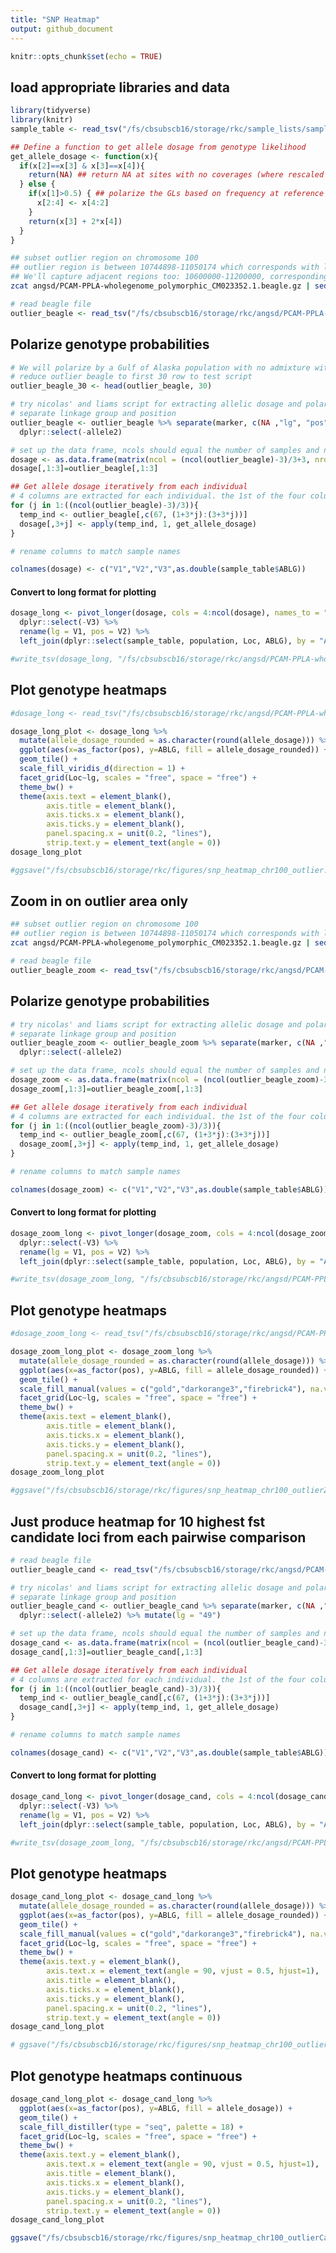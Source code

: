 ```yaml
---
title: "SNP Heatmap"
output: github_document
---
```


```r
knitr::opts_chunk$set(echo = TRUE)
```

## load appropriate libraries and data 
```r
library(tidyverse)
library(knitr)
sample_table <- read_tsv("/fs/cbsubscb16/storage/rkc/sample_lists/sample_table.tsv", col_types = c(rep("c",4),"d","d",rep("c",3)))

## Define a function to get allele dosage from genotype likelihood
get_allele_dosage <- function(x){
  if(x[2]==x[3] & x[3]==x[4]){
    return(NA) ## return NA at sites with no coverages (where rescaled GLs are 0.333, 0.333, 0.333)
  } else {
    if(x[1]>0.5) { ## polarize the GLs based on frequency at reference individual
      x[2:4] <- x[4:2]
    }
    return(x[3] + 2*x[4])
  }
}
```

```bash
## subset outlier region on chromosome 100
## outlier region is between 10744898-11050174 which corresponds with lines 14821-15070.
## We'll capture adjacent regions too: 10600000-11200000, corresponding to 
zcat angsd/PCAM-PPLA-wholegenome_polymorphic_CM023352.1.beagle.gz | sed -n -e '1p' -e '14635,15268p;15269q' | gzip > angsd/PCAM-PPLA-wholegenome_polymorphic_CM023352.1_outlierPlus.beagle.gz
```

```r
# read beagle file
outlier_beagle <- read_tsv("/fs/cbsubscb16/storage/rkc/angsd/PCAM-PPLA-wholegenome_polymorphic_CM023352.1_outlierPlus.beagle.gz") #%>% dplyr::select(-c(Ind336...505,Ind336...506,Ind336...507))
```

## Polarize genotype probabilities
```r
# We will polarize by a Gulf of Alaska population with no admixture with East Bering. Let's use ABLG5592
# reduce outlier beagle to first 30 row to test script
outlier_beagle_30 <- head(outlier_beagle, 30)

```

```r
# try nicolas' and liams script for extracting allelic dosage and polarize in same step
# separate linkage group and position 
outlier_beagle <- outlier_beagle %>% separate(marker, c(NA ,"lg", "pos")) %>% 
  dplyr::select(-allele2)

# set up the data frame, ncols should equal the number of samples and nrows should equal the number of loci
dosage <- as.data.frame(matrix(ncol = (ncol(outlier_beagle)-3)/3+3, nrow = nrow(outlier_beagle)))
dosage[,1:3]=outlier_beagle[,1:3]

## Get allele dosage iteratively from each individual
# 4 columns are extracted for each individual. the 1st of the four columns is the GL for the major allele for the polarizing individual. Choose the reference column according to the individual you want to polarize from. In our case, that is column 67 (ABLG5418)
for (j in 1:((ncol(outlier_beagle)-3)/3)){
  temp_ind <- outlier_beagle[,c(67, (1+3*j):(3+3*j))]
  dosage[,3+j] <- apply(temp_ind, 1, get_allele_dosage)
}

# rename columns to match sample names

colnames(dosage) <- c("V1","V2","V3",as.double(sample_table$ABLG))
```

#### Convert to long format for plotting

```r

dosage_long <- pivot_longer(dosage, cols = 4:ncol(dosage), names_to = "ABLG", values_to = "allele_dosage") %>% 
  dplyr::select(-V3) %>% 
  rename(lg = V1, pos = V2) %>% 
  left_join(dplyr::select(sample_table, population, Loc, ABLG), by = "ABLG")

#write_tsv(dosage_long, "/fs/cbsubscb16/storage/rkc/angsd/PCAM-PPLA-wholegenome_polymorphic_CM023352.1_outlierPlus.alleledosage.tsv")
```

## Plot genotype heatmaps

```r
#dosage_long <- read_tsv("/fs/cbsubscb16/storage/rkc/angsd/PCAM-PPLA-wholegenome_polymorphic_CM023352.1_outlierPlus.alleledosage.tsv")

dosage_long_plot <- dosage_long %>% 
  mutate(allele_dosage_rounded = as.character(round(allele_dosage))) %>% 
  ggplot(aes(x=as_factor(pos), y=ABLG, fill = allele_dosage_rounded)) +
  geom_tile() +
  scale_fill_viridis_d(direction = 1) +
  facet_grid(Loc~lg, scales = "free", space = "free") +
  theme_bw() +
  theme(axis.text = element_blank(),
        axis.title = element_blank(),
        axis.ticks.x = element_blank(),
        axis.ticks.y = element_blank(),
        panel.spacing.x = unit(0.2, "lines"),
        strip.text.y = element_text(angle = 0))
dosage_long_plot

#ggsave("/fs/cbsubscb16/storage/rkc/figures/snp_heatmap_chr100_outlier.png", device = "png",width = 11, height = 8.5)
```

## Zoom in on outlier area only

```bash
## subset outlier region on chromosome 100
## outlier region is between 10744898-11050174 which corresponds with lines 14821-15070.
zcat angsd/PCAM-PPLA-wholegenome_polymorphic_CM023352.1.beagle.gz | sed -n -e '1p' -e '14821,15070p;15071q' | gzip > angsd/PCAM-PPLA-wholegenome_polymorphic_CM023352.1_outlierZoom.beagle.gz
```

```r
# read beagle file
outlier_beagle_zoom <- read_tsv("/fs/cbsubscb16/storage/rkc/angsd/PCAM-PPLA-wholegenome_polymorphic_CM023352.1_outlierZoom.beagle.gz") 
```

## Polarize genotype probabilities

```r
# try nicolas' and liams script for extracting allelic dosage and polarize in same step
# separate linkage group and position 
outlier_beagle_zoom <- outlier_beagle_zoom %>% separate(marker, c(NA ,"lg", "pos")) %>% 
  dplyr::select(-allele2)

# set up the data frame, ncols should equal the number of samples and nrows should equal the number of loci
dosage_zoom <- as.data.frame(matrix(ncol = (ncol(outlier_beagle_zoom)-3)/3+3, nrow = nrow(outlier_beagle_zoom)))
dosage_zoom[,1:3]=outlier_beagle_zoom[,1:3]

## Get allele dosage iteratively from each individual
# 4 columns are extracted for each individual. the 1st of the four columns is the GL for the major allele for the polarizing individual. Choose the reference column according to the individual you want to polarize from. In our case, that is column 67 (ABLG5418)
for (j in 1:((ncol(outlier_beagle_zoom)-3)/3)){
  temp_ind <- outlier_beagle_zoom[,c(67, (1+3*j):(3+3*j))]
  dosage_zoom[,3+j] <- apply(temp_ind, 1, get_allele_dosage)
}

# rename columns to match sample names

colnames(dosage_zoom) <- c("V1","V2","V3",as.double(sample_table$ABLG))
```

#### Convert to long format for plotting

```r
dosage_zoom_long <- pivot_longer(dosage_zoom, cols = 4:ncol(dosage_zoom), names_to = "ABLG", values_to = "allele_dosage") %>% 
  dplyr::select(-V3) %>% 
  rename(lg = V1, pos = V2) %>% 
  left_join(dplyr::select(sample_table, population, Loc, ABLG), by = "ABLG")

#write_tsv(dosage_zoom_long, "/fs/cbsubscb16/storage/rkc/angsd/PCAM-PPLA-wholegenome_polymorphic_CM023352.1_outlierZoom.alleledosage.tsv")
```

## Plot genotype heatmaps

```r
#dosage_zoom_long <- read_tsv("/fs/cbsubscb16/storage/rkc/angsd/PCAM-PPLA-wholegenome_polymorphic_CM023352.1_outlierZoom.alleledosage.tsv")

dosage_zoom_long_plot <- dosage_zoom_long %>% 
  mutate(allele_dosage_rounded = as.character(round(allele_dosage))) %>% 
  ggplot(aes(x=as_factor(pos), y=ABLG, fill = allele_dosage_rounded)) +
  geom_tile() +
  scale_fill_manual(values = c("gold","darkorange3","firebrick4"), na.value = "grey80") +
  facet_grid(Loc~lg, scales = "free", space = "free") +
  theme_bw() +
  theme(axis.text = element_blank(),
        axis.title = element_blank(),
        axis.ticks.x = element_blank(),
        axis.ticks.y = element_blank(),
        panel.spacing.x = unit(0.2, "lines"),
        strip.text.y = element_text(angle = 0))
dosage_zoom_long_plot

#ggsave("/fs/cbsubscb16/storage/rkc/figures/snp_heatmap_chr100_outlierZoom.png", device = "png",width = 11, height = 8.5)
```

## Just produce heatmap for 10 highest fst candidate loci from each pairwise comparison

```r
# read beagle file
outlier_beagle_cand <- read_tsv("/fs/cbsubscb16/storage/rkc/angsd/PCAM-PPLA-wholegenome_polymorphic_CM023352.1_outlierCandidates.beagle.gz") 
```

```r
# try nicolas' and liams script for extracting allelic dosage and polarize in same step
# separate linkage group and position 
outlier_beagle_cand <- outlier_beagle_cand %>% separate(marker, c(NA ,"lg", "pos")) %>% 
  dplyr::select(-allele2) %>% mutate(lg = "49")

# set up the data frame, ncols should equal the number of samples and nrows should equal the number of loci
dosage_cand <- as.data.frame(matrix(ncol = (ncol(outlier_beagle_cand)-3)/3+3, nrow = nrow(outlier_beagle_cand)))
dosage_cand[,1:3]=outlier_beagle_cand[,1:3]

## Get allele dosage iteratively from each individual
# 4 columns are extracted for each individual. the 1st of the four columns is the GL for the major allele for the polarizing individual. Choose the reference column according to the individual you want to polarize from. In our case, that is column 67 (ABLG5418)
for (j in 1:((ncol(outlier_beagle_cand)-3)/3)){
  temp_ind <- outlier_beagle_cand[,c(67, (1+3*j):(3+3*j))]
  dosage_cand[,3+j] <- apply(temp_ind, 1, get_allele_dosage)
}

# rename columns to match sample names

colnames(dosage_cand) <- c("V1","V2","V3",as.double(sample_table$ABLG))
```

#### Convert to long format for plotting

```r
dosage_cand_long <- pivot_longer(dosage_cand, cols = 4:ncol(dosage_cand), names_to = "ABLG", values_to = "allele_dosage") %>% 
  dplyr::select(-V3) %>% 
  rename(lg = V1, pos = V2) %>% 
  left_join(dplyr::select(sample_table, population, Loc, ABLG), by = "ABLG")

#write_tsv(dosage_zoom_long, "/fs/cbsubscb16/storage/rkc/angsd/PCAM-PPLA-wholegenome_polymorphic_CM023352.1_outlierZoom.alleledosage.tsv")
```

## Plot genotype heatmaps

```r
dosage_cand_long_plot <- dosage_cand_long %>% 
  mutate(allele_dosage_rounded = as.character(round(allele_dosage))) %>% 
  ggplot(aes(x=as_factor(pos), y=ABLG, fill = allele_dosage_rounded)) +
  geom_tile() +
  scale_fill_manual(values = c("gold","darkorange3","firebrick4"), na.value = "grey80") +
  facet_grid(Loc~lg, scales = "free", space = "free") +
  theme_bw() +
  theme(axis.text.y = element_blank(),
        axis.text.x = element_text(angle = 90, vjust = 0.5, hjust=1),
        axis.title = element_blank(),
        axis.ticks.x = element_blank(),
        axis.ticks.y = element_blank(),
        panel.spacing.x = unit(0.2, "lines"),
        strip.text.y = element_text(angle = 0))
dosage_cand_long_plot

# ggsave("/fs/cbsubscb16/storage/rkc/figures/snp_heatmap_chr100_outlierCandidates.png", device = "png",width = 11, height = 8.5)
```

## Plot genotype heatmaps continuous

```r
dosage_cand_long_plot <- dosage_cand_long %>% 
  ggplot(aes(x=as_factor(pos), y=ABLG, fill = allele_dosage)) +
  geom_tile() +
  scale_fill_distiller(type = "seq", palette = 18) +
  facet_grid(Loc~lg, scales = "free", space = "free") +
  theme_bw() +
  theme(axis.text.y = element_blank(),
        axis.text.x = element_text(angle = 90, vjust = 0.5, hjust=1),
        axis.title = element_blank(),
        axis.ticks.x = element_blank(),
        axis.ticks.y = element_blank(),
        panel.spacing.x = unit(0.2, "lines"),
        strip.text.y = element_text(angle = 0))
dosage_cand_long_plot

ggsave("/fs/cbsubscb16/storage/rkc/figures/snp_heatmap_chr100_outlierCandidates.png", device = "png",width = 11, height = 8.5)
```